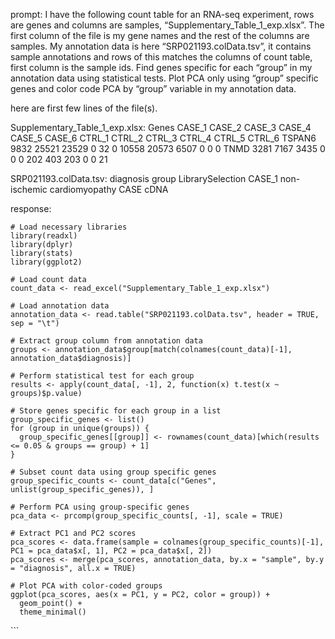 prompt:
I have the following count table for an RNA-seq experiment, rows are genes and columns are samples, "Supplementary_Table_1_exp.xlsx". The first column of the file is my gene names and the rest of the columns are samples. My annotation data is here  "SRP021193.colData.tsv", it contains sample annotations and rows of this matches the columns of count table, first column is the sample ids. Find genes specific for each "group" in my annotation data  using statistical tests. Plot PCA only using "group" specific genes and color code PCA by "group" variable in my annotation data.

here are first few lines of the file(s).

Supplementary_Table_1_exp.xlsx:
Genes	CASE_1	CASE_2	CASE_3	CASE_4	CASE_5	CASE_6	CTRL_1	CTRL_2	CTRL_3	CTRL_4	CTRL_5	CTRL_6
TSPAN6	9832	25521	23529	0	32	0	10558	20573	6507	0	0	 0
TNMD	3281	 7167	 3435	0	 0	0	  202	  403	 203	0	0	21


SRP021193.colData.tsv:
diagnosis	group	LibrarySelection
CASE_1	non-ischemic cardiomyopathy	CASE	cDNA


response:
```
# Load necessary libraries
library(readxl)
library(dplyr)
library(stats)
library(ggplot2)

# Load count data
count_data <- read_excel("Supplementary_Table_1_exp.xlsx")

# Load annotation data
annotation_data <- read.table("SRP021193.colData.tsv", header = TRUE, sep = "\t")

# Extract group column from annotation data
groups <- annotation_data$group[match(colnames(count_data)[-1], annotation_data$diagnosis)]

# Perform statistical test for each group
results <- apply(count_data[, -1], 2, function(x) t.test(x ~ groups)$p.value)

# Store genes specific for each group in a list
group_specific_genes <- list()
for (group in unique(groups)) {
  group_specific_genes[[group]] <- rownames(count_data)[which(results <= 0.05 & groups == group) + 1]
}

# Subset count data using group specific genes
group_specific_counts <- count_data[c("Genes", unlist(group_specific_genes)), ]

# Perform PCA using group-specific genes
pca_data <- prcomp(group_specific_counts[, -1], scale = TRUE)

# Extract PC1 and PC2 scores
pca_scores <- data.frame(sample = colnames(group_specific_counts)[-1], PC1 = pca_data$x[, 1], PC2 = pca_data$x[, 2])
pca_scores <- merge(pca_scores, annotation_data, by.x = "sample", by.y = "diagnosis", all.x = TRUE)

# Plot PCA with color-coded groups
ggplot(pca_scores, aes(x = PC1, y = PC2, color = group)) +
  geom_point() +
  theme_minimal()
```
```
